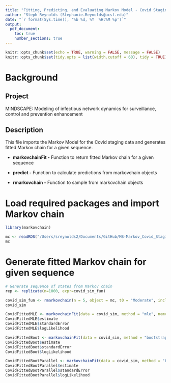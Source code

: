 ```yaml
---
title: "Fitting, Predicting, and Evaluating Markov Model - Covid Staging Data"
author: "Steph Reynolds (Stephanie.Reynolds@ucsf.edu)"
date: "`r format(Sys.time(), '%b %d, %Y  %H:%M %p')`"
output:
  pdf_document:
    toc: true
    number_sections: true
---
```


```r
knitr::opts_chunk$set(echo = TRUE, warning = FALSE, message = FALSE)
knitr::opts_chunk$set(tidy.opts = list(width.cutoff = 60), tidy = TRUE)
```

# Background

## Project

MINDSCAPE: Modeling of infectious network dynamics for surveillance, control and prevention enhancement

## Description

This file imports the Markov Model for the Covid staging data and generates fitted Markov chain for a given sequence.

-   **markovchainFit -** Function to return fitted Markov chain for a given sequence

-   **predict -** Function to calculate predictions from markovchain objects

-   **rmarkovchain -** Function to sample from markovchain objects

# Load required packages and import Markov chain

```r
library(markovchain)

mc <- readRDS("/Users/sreynolds2/Documents/GitHub/MS-Markov_Covid_Staging/data/mc.rds")
mc
```

# Generate fitted Markov chain for given sequence 

```r
# Generate sequence of states from Markov chain
rep <- replicate(n=1000, expr=covid_sim_fun)

covid_sim_fun <- rmarkovchain(n = 5, object = mc, t0 = "Moderate", include.t0 = T)
covid_sim

CovidFittedMLE <- markovchainFit(data = covid_sim, method = "mle", name = "COVID MLE")
CovidFittedMLE$estimate
CovidFittedMLE$standardError
CovidFittedMLE$logLikelihood

CovidFittedBoot <- markovchainFit(data = covid_sim, method = "bootstrap", nboot = 1000)
CovidFittedBoot$estimate
CovidFittedBoot$standardError
CovidFittedBoot$logLikelihood

CovidFittedBootParallel <- markovchainFit(data = covid_sim, method = "bootstrap", nboot = 1000, parallel = T)
CovidFittedBootParallel$estimate
CovidFittedBootParallel$standardError
CovidFittedBootParallel$logLikelihood

```
